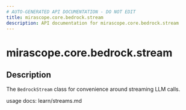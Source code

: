 ```yaml
---
# AUTO-GENERATED API DOCUMENTATION - DO NOT EDIT
title: mirascope.core.bedrock.stream
description: API documentation for mirascope.core.bedrock.stream
---
```


# mirascope.core.bedrock.stream

<ApiType type="Module" />

## Description

The `BedrockStream` class for convenience around streaming LLM calls.

usage docs: learn/streams.md


